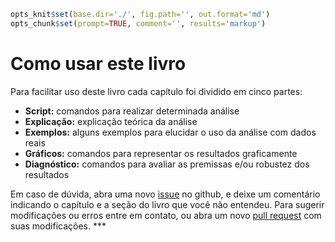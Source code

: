 ```r
opts_knit$set(base.dir='./', fig.path='', out.format='md')
opts_chunk$set(prompt=TRUE, comment='', results='markup')

```
# Como usar este livro

Para facilitar uso deste livro cada capítulo foi dividido em cinco partes:  

* __Script:__ comandos para realizar determinada análise
* __Explicação:__ explicação teórica da análise
* __Exemplos:__ alguns exemplos para elucidar o uso da análise com dados reais
* __Gráficos:__ comandos para representar os resultados graficamente
* __Diagnóstico:__ comandos para avaliar as premissas e/ou robustez dos resultados

Em caso de dúvida, abra uma novo [issue]() no github, e deixe um comentário indicando o capítulo e a seção do livro que você não entendeu. Para sugerir modificações ou erros entre em contato, ou abra um novo [pull request]() com suas modificações.
***



